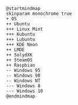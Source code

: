 ``` diagram-plantuml
@startmindmap
skinparam monochrome true
+ OS
++ Ubuntu
+++ Linux Mint
+++ Kubuntu
+++ Lubuntu
+++ KDE Neon
++ LMDE
++ SolydXK
++ SteamOS
++ Raspbian
-- Windows 95
-- Windows 98
-- Windows NT
--- Windows 8
--- Windows 10
@endmindmap
```